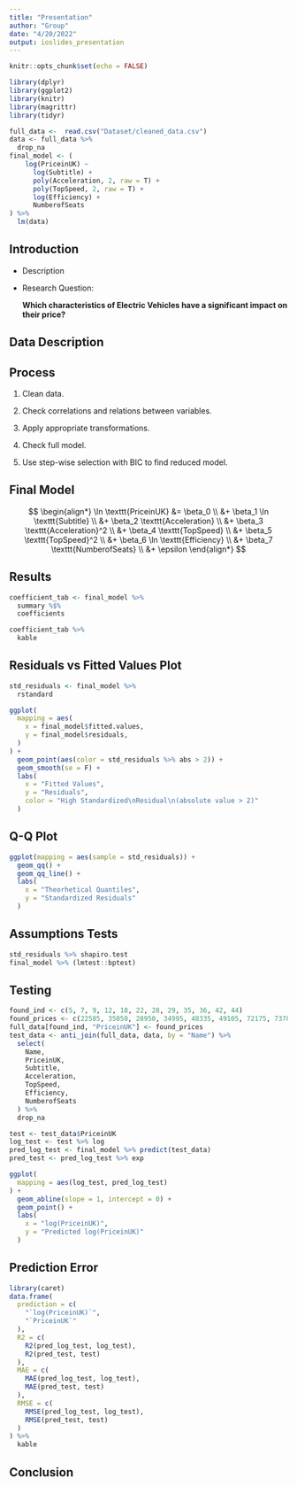 ```yaml
---
title: "Presentation"
author: "Group"
date: "4/20/2022"
output: ioslides_presentation
---
```


```r
knitr::opts_chunk$set(echo = FALSE)
```

```r
library(dplyr)
library(ggplot2)
library(knitr)
library(magrittr)
library(tidyr)

full_data <-  read.csv("Dataset/cleaned_data.csv")
data <- full_data %>%
  drop_na
final_model <- (
    log(PriceinUK) ~
      log(Subtitle) +
      poly(Acceleration, 2, raw = T) + 
      poly(TopSpeed, 2, raw = T) +
      log(Efficiency) +
      NumberofSeats
) %>%
  lm(data)
```

## Introduction

* Description

* Research Question:

    **Which characteristics of Electric Vehicles have a significant impact on their price?**

## Data Description

## Process
<!-- I need to fill out this when I finish this part of the paper. -->
(1) Clean data.

(2) Check correlations and relations between variables.

(3) Apply appropriate transformations.

(3) Check full model.

(4) Use step-wise selection with BIC to find reduced model.

## Final Model
$$
\begin{align*}
\ln \texttt{PriceinUK} &= \beta_0 \\
&+ \beta_1 \ln \texttt{Subtitle} \\
&+ \beta_2 \texttt{Acceleration} \\
&+ \beta_3 \texttt{Acceleration}^2 \\
&+ \beta_4 \texttt{TopSpeed} \\
&+ \beta_5 \texttt{TopSpeed}^2 \\
&+ \beta_6 \ln \texttt{Efficiency} \\
&+ \beta_7 \texttt{NumberofSeats} \\
&+ \epsilon
\end{align*}
$$

## Results
```r
coefficient_tab <- final_model %>%
  summary %$%
  coefficients

coefficient_tab %>%
  kable
```

## Residuals vs Fitted Values Plot
```r
std_residuals <- final_model %>%
  rstandard

ggplot(
  mapping = aes(
    x = final_model$fitted.values,
    y = final_model$residuals,
  )
) +
  geom_point(aes(color = std_residuals %>% abs > 2)) +
  geom_smooth(se = F) +
  labs(
    x = "Fitted Values",
    y = "Residuals",
    color = "High Standardized\nResidual\n(absolute value > 2)"
  )
```

## Q-Q Plot
```r
ggplot(mapping = aes(sample = std_residuals)) +
  geom_qq() +
  geom_qq_line() +
  labs(
    x = "Theorhetical Quantiles",
    y = "Standardized Residuals"
  )
```

## Assumptions Tests
```r
std_residuals %>% shapiro.test
final_model %>% (lmtest::bptest)
```

## Testing
```r
found_ind <- c(5, 7, 9, 12, 18, 22, 28, 29, 35, 36, 42, 44)
found_prices <- c(22585, 35050, 28950, 34995, 48335, 49105, 72175, 73785, 51510, 53010, 54990, 48280)
full_data[found_ind, "PriceinUK"] <- found_prices
test_data <- anti_join(full_data, data, by = "Name") %>%
  select(
    Name,
    PriceinUK,
    Subtitle,
    Acceleration,
    TopSpeed,
    Efficiency,
    NumberofSeats
  ) %>%
  drop_na

test <- test_data$PriceinUK
log_test <- test %>% log
pred_log_test <- final_model %>% predict(test_data)
pred_test <- pred_log_test %>% exp

ggplot(
  mapping = aes(log_test, pred_log_test)
) +
  geom_abline(slope = 1, intercept = 0) +
  geom_point() +
  labs(
    x = "log(PriceinUK)",
    y = "Predicted log(PriceinUK)"
  )
```

## Prediction Error
```r
library(caret)
data.frame(
  prediction = c(
    "`log(PriceinUK)`",
    "`PriceinUK`"
  ),
  R2 = c(
    R2(pred_log_test, log_test),
    R2(pred_test, test)
  ),
  MAE = c(
    MAE(pred_log_test, log_test),
    MAE(pred_test, test)
  ),
  RMSE = c(
    RMSE(pred_log_test, log_test),
    RMSE(pred_test, test)
  )
) %>%
  kable
```
## Conclusion